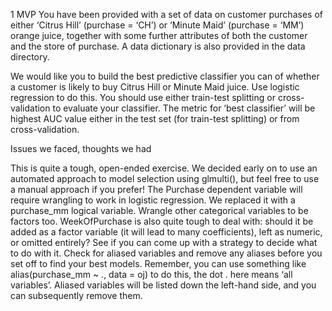 1 MVP
You have been provided with a set of data on customer purchases of either ‘Citrus Hill’ (purchase = 'CH') or ‘Minute Maid’ (purchase = 'MM') orange juice, together with some further attributes of both the customer and the store of purchase. A data dictionary is also provided in the data directory.

We would like you to build the best predictive classifier you can of whether a customer is likely to buy Citrus Hill or Minute Maid juice. Use logistic regression to do this. You should use either train-test splitting or cross-validation to evaluate your classifier. The metric for ‘best classifier’ will be highest AUC value either in the test set (for train-test splitting) or from cross-validation.

Issues we faced, thoughts we had

This is quite a tough, open-ended exercise. We decided early on to use an automated approach to model selection using glmulti(), but feel free to use a manual approach if you prefer!
The Purchase dependent variable will require wrangling to work in logistic regression. We replaced it with a purchase_mm logical variable.
Wrangle other categorical variables to be factors too.
WeekOfPurchase is also quite tough to deal with: should it be added as a factor variable (it will lead to many coefficients), left as numeric, or omitted entirely? See if you can come up with a strategy to decide what to do with it.
Check for aliased variables and remove any aliases before you set off to find your best models. Remember, you can use something like alias(purchase_mm ~ ., data = oj) to do this, the dot . here means ‘all variables’. Aliased variables will be listed down the left-hand side, and you can subsequently remove them.
